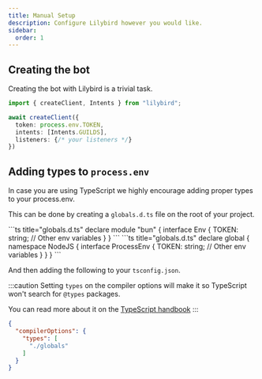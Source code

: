 ```yaml
---
title: Manual Setup
description: Configure Lilybird however you would like.
sidebar:
  order: 1
---
```



## Creating the bot

Creating the bot with Lilybird is a trivial task.

```ts title="index.ts"
import { createClient, Intents } from "lilybird";

await createClient({
  token: process.env.TOKEN,
  intents: [Intents.GUILDS],
  listeners: {/* your listeners */}
})
```

## Adding types to `process.env`

In case you are using TypeScript we highly encourage adding proper types to your process.env.

This can be done by creating a `globals.d.ts` file on the root of your project.

<Tabs>
  <TabItem label="bun" icon="bun">
      ```ts title="globals.d.ts"
      declare module "bun" {
        interface Env {
          TOKEN: string;
          // Other env variables
        }
      }
      ```
  </TabItem>
  <TabItem label="node">
      ```ts title="globals.d.ts"
      declare global {
        namespace NodeJS {
          interface ProcessEnv {
            TOKEN: string;
            // Other env variables
          }
        }
      }
      ```
    </TabItem>
</Tabs>

And then adding the following to your `tsconfig.json`.

:::caution
Setting `types` on the compiler options will make it so TypeScript won't search for `@types` packages.

You can read more about it on the [TypeScript handbook](https://www.typescriptlang.org/tsconfig#types)
:::

```json title="tsconfig.json"
{
  "compilerOptions": {
    "types": [
      "./globals"
    ]
  }
}
```